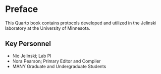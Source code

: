 # Preface {.unnumbered}

This Quarto book contains protocols developed and utilized in the Jelinski laboratory at the University of Minnesota.

## Key Personnel

-   Nic Jelinski; Lab PI
-   Nora Pearson; Primary Editor and Compiler
-   MANY Graduate and Undergraduate Students

